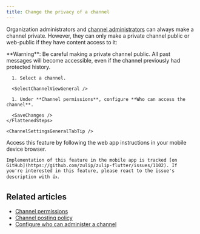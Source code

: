 ```yaml
---
title: Change the privacy of a channel
---
```




<ChannelPrivacyTypes />

Organization administrators and [channel
administrators](/help/configure-who-can-administer-a-channel) can always make a
channel private. However, they can only make a private channel public or
web-public if they have content access to it:

<ContentAccessDefinition />

<ZulipNote>
  **Warning**: Be careful making a private channel public. All past messages
  will become accessible, even if the channel previously had protected history.
</ZulipNote>

<Tabs>
  <TabItem label="Desktop/Web">
    <FlattenedSteps>
      <NavigationSteps target="relative/channel/all" />

      1. Select a channel.

      <SelectChannelViewGeneral />

      1. Under **Channel permissions**, configure **Who can access the channel**.

      <SaveChanges />
    </FlattenedSteps>

    <ChannelSettingsGeneralTabTip />
  </TabItem>

  <TabItem label="Mobile">
    Access this feature by following the web app instructions in your
    mobile device browser.

    Implementation of this feature in the mobile app is tracked [on
    GitHub](https://github.com/zulip/zulip-flutter/issues/1102). If
    you're interested in this feature, please react to the issue's
    description with 👍.
  </TabItem>
</Tabs>

<AutomatedNoticeChannelEvent />

## Related articles

* [Channel permissions](/help/channel-permissions)
* [Channel posting policy](/help/channel-posting-policy)
* [Configure who can administer a channel](/help/configure-who-can-administer-a-channel)
